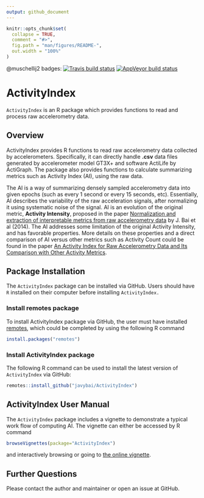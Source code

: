```yaml
---
output: github_document
---
```


<!-- README.md is generated from README.Rmd. Please edit that file -->

```r
knitr::opts_chunk$set(
  collapse = TRUE,
  comment = "#>",
  fig.path = "man/figures/README-",
  out.width = "100%"
)
```

<!-- badges: start -->
@muschellij2 badges: 
[![Travis build status](https://travis-ci.com/muschellij2/ActivityIndex.svg?branch=master)](https://travis-ci.com/muschellij2/ActivityIndex)
[![AppVeyor build status](https://ci.appveyor.com/api/projects/status/github/muschellij2/ActivityIndex?branch=master&svg=true)](https://ci.appveyor.com/project/muschellij2/ActivityIndex)
<!-- badges: end -->

# ActivityIndex

`ActivityIndex` is an R package which provides functions to read and process raw accelerometry data. 

## Overview

ActivityIndex provides R functions to read raw accelerometry data collected by accelerometers. Specifically, it can directly handle **.csv** data files generated by accelerometer model GT3X+ and software ActiLife by ActiGraph. The package also provides functions to calculate summarizing metrics such as Activity Index (AI), using the raw data.

The AI is a way of summarizing densely sampled accelerometry data into given epochs (such as every 1 second or every 15 seconds, etc). Essentially, AI describes the variability of the raw acceleration signals, after normalizing it using systematic noise of the signal. AI is an evolution of the original metric, **Activity Intensity**, proposed in the paper [Normalization and extraction of interpretable metrics from raw accelerometry data](https://doi.org/10.1093/biostatistics/kxt029) by J. Bai et al (2014). The AI addresses some limitation of the original Activity Intensity, and has favorable properties. More details on these properties and a direct comparison of AI versus other metrics such as Activity Count could be found in the paper [An Activity Index for Raw Accelerometry Data and Its Comparison with Other Activity Metrics](https://doi.org/10.1371/journal.pone.0160644).

## Package Installation

The `ActivityIndex` package can be installed via GitHub.
Users should have `R` installed on their computer before installing `ActivityIndex.`

### Install remotes package
To install ActivityIndex package via GitHub, the user must have installed [remotes](https://cran.r-project.org/package=remotes), which could be completed by using the following R command
```r
install.packages("remotes")
```

### Install ActivityIndex package
The following R command can be used to install the latest version of `ActivityIndex` via GitHub:
```r
remotes::install_github("javybai/ActivityIndex")
```

## ActivityIndex User Manual
The `ActivityIndex` package includes a vignette to demonstrate a typical work flow of computing AI. The vignette can either be accessed by R command
```r
browseVignettes(package="ActivityIndex")
```
and interactively browsing or going to 
[the online vignette](https://javybai.github.io/ActivityIndex/articles/ActivityIndexIntro.html).


## Further Questions

Please contact the author and maintainer or open an issue at GitHub.

